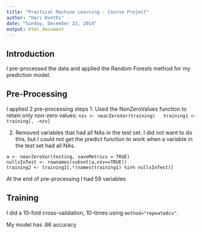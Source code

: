 ```yaml
---
title: "Practical Machine Learning - Course Project"
author: "Hari Donthi"
date: "Sunday, December 21, 2014"
output: html_document
---
```

## Introduction
I pre-processed the data and applied the Random Forests method for my prediction model.

## Pre-Processing

I applied 2 pre-processing steps
1. Used the NonZeroValues function to retain only non-zero values:
  ```
  nzv <- nearZeroVar(training)
  training1 <- training[, -nzv]
  ```

2. Removed variables that had all NAs in the test set. I did not want to do this, but I could not get the predict function to work when a variable in the test set had all NAs.
  ```
  a <- nearZeroVar(testing, saveMetrics = TRUE)
  nullsInTest <- rownames(subset(a,nzv==TRUE))
  training2 <- training1[,!(names(training1) %in% nullsInTest)]
  ```

At the end of pre-processing I had 59 variables

## Training

I did a 10-fold cross-validation, 10-times using  ```method="repeatedcv"```.

My model has .86 accuracy

